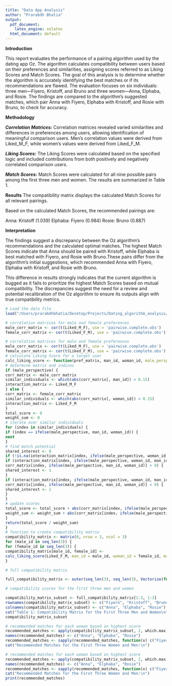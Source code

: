 ```yaml
---
title: "Data App Analysis"
author: "Prarabdh Bhatia"
output:
  pdf_document:
    latex_engine: xelatex
  html_document: default
---
```

**Introduction**

This report evaluates the performance of a pairing algorithm used by the dating app Oz. The algorithm calculates compatibility between users based on their preferences and similarities, assigning scores referred to as Liking Scores and Match Scores. The goal of this analysis is to determine whether the algorithm is accurately identifying the best matches or if its recommendations are flawed. The evaluation focuses on six individuals: three men—Fiyero, Kristoff, and Bruno and three women—Anna, Elphaba, and Rosie. The findings are compared to the algorithm’s suggested matches, which pair Anna with Fiyero, Elphaba with Kristoff, and Rosie with Bruno, to check for accuracy.

**Methodology**

***Correlation Matrices:*** Correlation matrices revealed varied similarities and differences in preferences among users, allowing identification of meaningful comparison users. Men’s correlation values were derived from Liked_M_F, while women’s values were derived from Liked_F_M.

***Liking Scores:*** The Liking Scores were calculated based on the specified logic and included contributions from both positively and negatively correlated comparison users.

***Match Scores:*** Match Scores were calculated for all nine possible pairs among the first three men and women. The results are summarized in Table 1.

**Results**
The compatibility matrix displays the calculated Match Scores for all relevant pairings.

Based on the calculated Match Scores, the recommended pairings are:

Anna: Kristoff (1.039) Elphaba: Fiyero (0.984) Rosie: Bruno (0.887)

**Interpretation**

The findings suggest a discrepancy between the Oz algorithm’s recommendations and the calculated optimal matches. The highest Match Scores indicate that Anna should be paired with Kristoff, while Elphaba is best matched with Fiyero, and Rosie with Bruno.These pairs differ from the algorithm’s initial suggestions, which recommended Anna with Fiyero, Elphaba with Kristoff, and Rosie with Bruno.

This difference in results strongly indicates that the current algorithm is bugged as it fails to prioritize the highest Match Scores based on mutual compatibility. The discrepancies suggest the need for a review and potential recalibration of the Oz algorithm to ensure its outputs align with true compatibility metrics.

```r

# Load the data file
load("/Users/prarabdhbhatia/Desktop/Projects/Dating_algorithm_analysis/oz_data.Rdata")

# correlation matrices for male and female preferences
male_corr_matrix <- cor(t(Liked_M_F), use = 'pairwise.complete.obs')
female_corr_matrix <- cor(t(Liked_F_M), use = 'pairwise.complete.obs')

# correlation matrices for male and female preferences
male_corr_matrix <- cor(t(Liked_M_F), use = 'pairwise.complete.obs')
female_corr_matrix <- cor(t(Liked_F_M), use = 'pairwise.complete.obs')
# calculate Liking Score for a target user
calc_liking_score <- function(pref_matrix, man_id, woman_id, male_perspective = FALSE) {
# determine matrix and indices
if (male_perspective) {
corr_matrix <- male_corr_matrix
similar_individuals <- which(abs(corr_matrix[, man_id]) > 0.15)
interaction_matrix <- Liked_M_F
} else {
corr_matrix <- female_corr_matrix
similar_individuals <- which(abs(corr_matrix[, woman_id]) > 0.15)
interaction_matrix <- Liked_F_M
}
total_score <- 0
weight_sum <- 0
# iterate over similar individuals
for (index in similar_individuals) {
if (index == ifelse(male_perspective, man_id, woman_id)) {
next
}
# find match potential
shared_interest <- 0
if (!is.na(interaction_matrix[index, ifelse(male_perspective, woman_id, man_id)])) {
if (interaction_matrix[index, ifelse(male_perspective, woman_id, man_id)] == 1 &&
corr_matrix[index, ifelse(male_perspective, man_id, woman_id)] > 0) {
shared_interest <- 1
}
if (interaction_matrix[index, ifelse(male_perspective, woman_id, man_id)] == 0 &&
corr_matrix[index, ifelse(male_perspective, man_id, woman_id)] < 0) {
shared_interest <- 1
}
}
# update scores
total_score <- total_score + abs(corr_matrix[index, ifelse(male_perspective, man_id, woman_id)]) * shared_interest
weight_sum <- weight_sum + abs(corr_matrix[index, ifelse(male_perspective, man_id, woman_id)])
}
return(total_score / weight_sum)
}
# function to create compatibility matrix
compatibility_matrix <- matrix(0, nrow = 3, ncol = 3)
for (male_id in seq_len(3)) {
for (female_id in seq_len(3)) {
compatibility_matrix[male_id, female_id] <-
calc_liking_score(Liked_F_M, man_id = male_id, woman_id = female_id, male_perspective = FALSE) + calc_liking_score(Liked_M_F, man_id = male_id, woman_id = female_id, male_perspective = TRUE) }
}

# full compatibility matrix

full_compatibility_matrix <- outer(seq_len(3), seq_len(3), Vectorize(function(male_id, female_id) { calc_liking_score(Liked_F_M, man_id = male_id, woman_id = female_id, male_perspective = FALSE) + calc_liking_score(Liked_M_F, man_id = male_id, woman_id = female_id, male_perspective = TRUE) }))

# compatibility scores for the first three men and women

compatibility_matrix_subset <- full_compatibility_matrix[1:3, 1:3]
rownames(compatibility_matrix_subset) <- c("Fiyero", "Kristoff", "Bruno")
colnames(compatibility_matrix_subset) <- c("Anna", "Elphaba", "Rosie")
cat("Table 1: Compatibility Matrix for the First Three Men and Women\n")
compatibility_matrix_subset

# recommended matches for each woman based on highest score
recommended_matches <- apply(compatibility_matrix_subset, 2, which.max)
names(recommended_matches) <- c("Anna", "Elphaba", "Rosie")
recommended_matches <- sapply(recommended_matches, function(x) c("Fiyero", "Kristoff", "Bruno")[x])
cat("Recommended Matches for the First Three Women and Men:\n")

# recommended matches for each woman based on highest score
recommended_matches <- apply(compatibility_matrix_subset, 2, which.max)
names(recommended_matches) <- c("Anna", "Elphaba", "Rosie")
recommended_matches <- sapply(recommended_matches, function(x) c("Fiyero", "Kristoff", "Bruno")[x])
cat("Recommended Matches for the First Three Women and Men:\n")
print(recommended_matches)
```